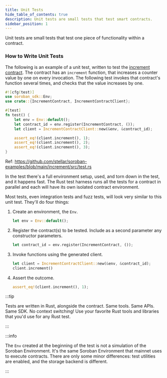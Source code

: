 ```yaml
---
title: Unit Tests
hide_table_of_contents: true
description: Unit tests are small tests that test smart contracts.
sidebar_position: 1
---
```


Unit tests are small tests that test one piece of functionality within a contract.

### How to Write Unit Tests

The following is an example of a unit test, written to test the [increment contract]. The contract has an `increment` function, that increases a counter value by one on every invocation. The following test invokes that contract's function several times, and checks that the value increases by one.

```rust
#![cfg(test)]
use soroban_sdk::Env;
use crate::{IncrementContract, IncrementContractClient};

#[test]
fn test() {
    let env = Env::default();
    let contract_id = env.register(IncrementContract, ());
    let client = IncrementContractClient::new(&env, &contract_id);

    assert_eq!(client.increment(), 1);
    assert_eq!(client.increment(), 2);
    assert_eq!(client.increment(), 3);
}
```

Ref: https://github.com/stellar/soroban-examples/blob/main/increment/src/test.rs

In the test there's a full environment setup, used, and torn down in the test, and it happens fast. The Rust test harness runs all the tests for a contract in parallel and each will have its own isolated contract environment.

Most tests, even integration tests and fuzz tests, will look very similar to this unit test. They'll do four things:

1. Create an environment, the `Env`.

   ```rust
   let env = Env::default();
   ```

2. Register the contract(s) to be tested. Include as a second parameter any constructor parameters.

   ```rust
   let contract_id = env.register(IncrementContract, ());
   ```

3. Invoke functions using the generated client.

   ```rust
   let client = IncrementContractClient::new(&env, &contract_id);
   client.increment()
   ```

4. Assert the outcome.

   ```rust
   assert_eq!(client.increment(), 1);
   ```

:::tip

Tests are written in Rust, alongside the contract. Same tools. Same APIs. Same SDK. No context switching! Use your favorite Rust tools and libraries that you'd use for any Rust test.

:::

:::info

The `Env` created at the beginning of the test is not a simulation of the Soroban Environment. It's the same Soroban Environment that mainnet uses to execute contracts. There are only some minor differences: test utilities are enabled, and the storage backend is different.

:::

[increment contract]: https://github.com/stellar/soroban-examples/blob/main/increment/src/lib.rs
